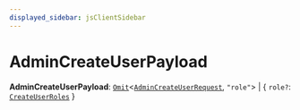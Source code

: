 ```yaml
---
displayed_sidebar: jsClientSidebar
---
```



# AdminCreateUserPayload

 **AdminCreateUserPayload**: [`Omit`](internal.Omit.mdx)<[`AdminCreateUserRequest`](../classes/internal.AdminCreateUserRequest.mdx), ``"role"``\> \| { `role?`: [`CreateUserRoles`](internal.CreateUserRoles.mdx)  }
